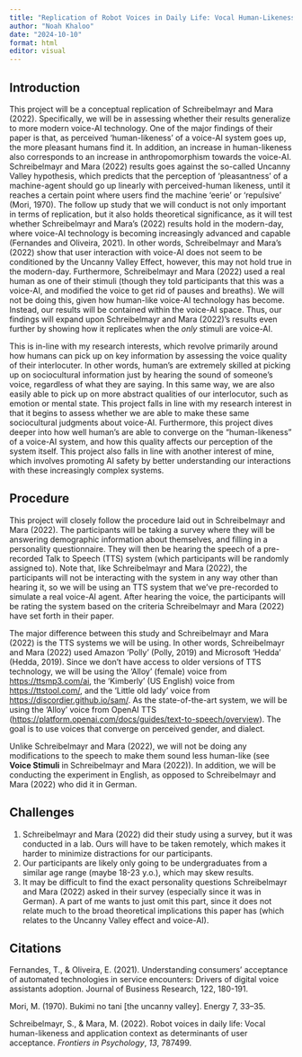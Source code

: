 ```yaml
---
title: "Replication of Robot Voices in Daily Life: Vocal Human-Likeness and Application Context as Determinants of User Acceptance by Simon Schreibelmayr and Martina Mara (2022, Frontiers in Psychology)"
author: "Noah Khaloo"
date: "2024-10-10"
format: html
editor: visual
---
```


## Introduction

This project will be a conceptual replication of Schreibelmayr and Mara (2022). Specifically, we will be in assessing whether their results generalize to more modern voice-AI technology. One of the major findings of their paper is that, as perceived 'human-likeness' of a voice-AI system goes up, the more pleasant humans find it. In addition, an increase in human-likeness also corresponds to an increase in anthropomorphism towards the voice-AI. Schreibelmayr and Mara (2022) results goes against the so-called Uncanny Valley hypothesis, which predicts that the perception of 'pleasantness' of a machine-agent should go up linearly with perceived-human likeness, until it reaches a certain point where users find the machine 'eerie' or 'repulsive' (Mori, 1970). The follow up study that we will conduct is not only important in terms of replication, but it also holds theoretical significance, as it will test whether Schreibelmayr and Mara's (2022) results hold in the modern-day, where voice-AI technology is becoming increasingly advanced and capable (Fernandes and Oliveira, 2021). In other words, Schreibelmayr and Mara's (2022) show that user interaction with voice-AI does not seem to be conditioned by the Uncanny Valley Effect, however, this may not hold true in the modern-day. Furthermore, Schreibelmayr and Mara (2022) used a real human as one of their stimuli (though they told participants that this was a voice-AI, and modified the voice to get rid of pauses and breaths). We will not be doing this, given how human-like voice-AI technology has become. Instead, our results will be contained within the voice-AI space. Thus, our findings will expand upon Schreibelmayr and Mara (2022)'s results even further by showing how it replicates when the *only* stimuli are voice-AI.

This is in-line with my research interests, which revolve primarily around how humans can pick up on key information by assessing the voice quality of their interlocuter. In other words, human's are extremely skilled at picking up on sociocultural information just by hearing the sound of someone's voice, regardless of what they are saying. In this same way, we are also easily able to pick up on more abstract qualities of our interlocutor, such as emotion or mental state. This project falls in line with my research interest in that it begins to assess whether we are able to make these same sociocultural judgments about voice-AI. Furthermore, this project dives deeper into how well human's are able to converge on the "human-likeness" of a voice-AI system, and how this quality affects our perception of the system itself. This project also falls in line with another interest of mine, which involves promoting AI safety by better understanding our interactions with these increasingly complex systems.

## Procedure

This project will closely follow the procedure laid out in Schreibelmayr and Mara (2022). The participants will be taking a survey where they will be answering demographic information about themselves, and filling in a personality questionnaire. They will then be hearing the speech of a pre-recorded Talk to Speech (TTS) system (which participants will be randomly assigned to). Note that, like Schreibelmayr and Mara (2022), the participants will not be interacting with the system in any way other than hearing it, so we will be using an TTS system that we've pre-recorded to simulate a real voice-AI agent. After hearing the voice, the participants will be rating the system based on the criteria Schreibelmayr and Mara (2022) have set forth in their paper.

The major difference between this study and Schreibelmayr and Mara (2022) is the TTS systems we will be using. In other words, Schreibelmayr and Mara (2022) used Amazon 'Polly' (Polly, 2019) and Microsoft 'Hedda' (Hedda, 2019). Since we don't have access to older versions of TTS technology, we will be using the 'Alloy' (female) voice from <https://ttsmp3.com/ai>, the 'Kimberly' (US English) voice from <https://ttstool.com/>, and the 'Little old lady' voice from <https://discordier.github.io/sam/>. As the state-of-the-art system, we will be using the 'Alloy' voice from OpenAI TTS (<https://platform.openai.com/docs/guides/text-to-speech/overview>). The goal is to use voices that converge on perceived gender, and dialect.

Unlike Schreibelmayr and Mara (2022), we will not be doing any modifications to the speech to make them sound less human-like (see **Voice Stimuli** in Schreibelmayr and Mara (2022)). In addition, we will be conducting the experiment in English, as opposed to Schreibelmayr and Mara (2022) who did it in German.

## Challenges

1.  Schreibelmayr and Mara (2022) did their study using a survey, but it was conducted in a lab. Ours will have to be taken remotely, which makes it harder to minimize distractions for our participants.
2.  Our participants are likely only going to be undergraduates from a similar age range (maybe 18-23 y.o.), which may skew results.
3.  It may be difficult to find the exact personality questions Schreibelmayr and Mara (2022) asked in their survey (especially since it was in German). A part of me wants to just omit this part, since it does not relate much to the broad theoretical implications this paper has (which relates to the Uncanny Valley effect and voice-AI).

## Citations

Fernandes, T., & Oliveira, E. (2021). Understanding consumers’ acceptance of automated technologies in service encounters: Drivers of digital voice assistants adoption. Journal of Business Research, 122, 180-191.

Mori, M. (1970). Bukimi no tani \[the uncanny valley\]. Energy 7, 33–35.

Schreibelmayr, S., & Mara, M. (2022). Robot voices in daily life: Vocal human-likeness and application context as determinants of user acceptance. *Frontiers in Psychology*, *13*, 787499.
